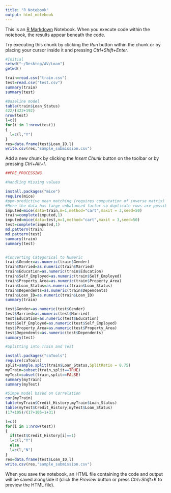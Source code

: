 ```yaml
---
title: "R Notebook"
output: html_notebook
---
```


This is an [R Markdown](http://rmarkdown.rstudio.com) Notebook. When you execute code within the notebook, the results appear beneath the code. 

Try executing this chunk by clicking the *Run* button within the chunk or by placing your cursor inside it and pressing *Ctrl+Shift+Enter*. 

```r
#Initial
setwd("~/Desktop/AV/Loan")
getwd()

train=read.csv("train.csv")
test=read.csv("test.csv")
summary(train)
summary(test)
```

```r
#Baseline model
table(train$Loan_Status)
422/(422+192)
nrow(test)
l=c()
for(i in 1:nrow(test))
{
  l=c(l,"Y")
}
res=data.frame(test$Loan_ID,l)
write.csv(res,"sample_submission.csv")
```

Add a new chunk by clicking the *Insert Chunk* button on the toolbar or by pressing *Ctrl+Alt+I*.
```r
##PRE_PROCESSING

#Handling Missing values

install.packages("mice")
require(mice)
#ppm-predictive mean matching (requires computation of inverse matrix)
#Here the data has large unbalanced factor so duplicate rows are possible
imputed=mice(data=train,m=1,method="cart",maxit = 3,seed=50)
train=complete(imputed,1)
imputed=mice(data=test,m=1,method="cart",maxit = 3,seed=50)
test=complete(imputed,1)
md.pattern(train)
md.pattern(test)
summary(train)
summary(test)


#Converting Categorical to Numeric
train$Gender=as.numeric(train$Gender)
train$Married=as.numeric(train$Married)
train$Education=as.numeric(train$Education)
train$Self_Employed=as.numeric(train$Self_Employed)
train$Property_Area=as.numeric(train$Property_Area)
train$Loan_Status=as.numeric(train$Loan_Status)
train$Dependents=as.numeric(train$Dependents)
train$Loan_ID=as.numeric(train$Loan_ID)
summary(train)

test$Gender=as.numeric(test$Gender)
test$Married=as.numeric(test$Married)
test$Education=as.numeric(test$Education)
test$Self_Employed=as.numeric(test$Self_Employed)
test$Property_Area=as.numeric(test$Property_Area)
test$Dependents=as.numeric(test$Dependents)
summary(test)

#Splitting into Train and Test

install.packages("caTools")
require(caTools)
split=sample.split(train$Loan_Status,SplitRatio = 0.75)
myTrain=subset(train,split==TRUE)
myTest=subset(train,split==FALSE)
summary(myTrain)
summary(myTest)


```
```r
#Simpe model based on Correlation
cor(myTrain)
table(myTrain$Credit_History,myTrain$Loan_Status)
table(myTest$Credit_History,myTest$Loan_Status)
(17+105)/(17+105+1+31)

l=c()
for(i in 1:nrow(test))
{
  if(test$Credit_History[i]==1)
  l=c(l,"Y")
  else
  l=c(l,"N")
}
res=data.frame(test$Loan_ID,l)
write.csv(res,"sample_submission.csv")
```

When you save the notebook, an HTML file containing the code and output will be saved alongside it (click the *Preview* button or press *Ctrl+Shift+K* to preview the HTML file).
